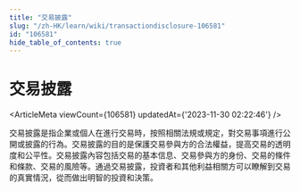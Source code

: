 ```yaml
---
title: "交易披露"
slug: "/zh-HK/learn/wiki/transactiondisclosure-106581"
id: "106581"
hide_table_of_contents: true
---
```



<Breadcrumbs current="交易披露" />

# 交易披露

<ArticleMeta viewCount={106581} updatedAt={'2023-11-30 02:22:46'} />
<div className='border-solid border-b border-t-0 my-4 border-[var(--ifm-color-gray-300)]' />

交易披露是指企業或個人在進行交易時，按照相關法規或規定，對交易事項進行公開或披露的行為。交易披露的目的是保護交易參與方的合法權益，提高交易的透明度和公平性。交易披露內容包括交易的基本信息、交易參與方的身份、交易的條件和條款、交易的風險等。通過交易披露，投資者和其他利益相關方可以瞭解到交易的真實情況，從而做出明智的投資和決策。
